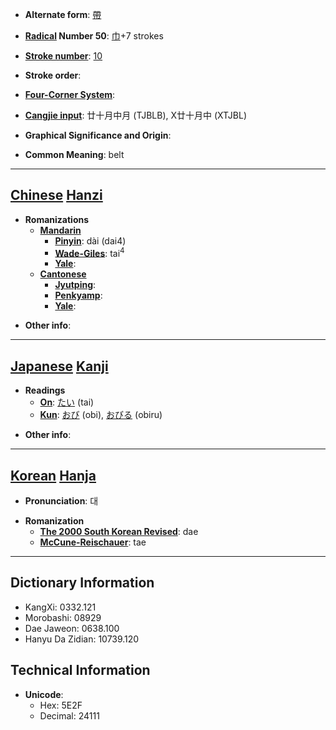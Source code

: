 * '''Alternate form''': [[帶]]

* '''[[Wiktionary:Chinese radical index| Radical]] Number 50''': [[Wiktionary:Chinese radical index 巾|巾]]+7 strokes

* '''[[Wiktionary:Chinese total strokes index|Stroke number]]''': [[Wiktionary:Chinese total strokes index 10|10]]

* '''Stroke order''': 

* '''[[Wiktionary:Chinese four corner index|Four-Corner System]]''': 

* '''[[Wiktionary:Chinese Cangjie index|Cangjie input]]''': 廿十月中月 (TJBLB), X廿十月中 (XTJBL)

* '''Graphical Significance and Origin''': 

* '''Common Meaning''': belt

----

== [[Chinese]] [[Hanzi]] ==

* '''Romanizations'''
** '''[[Mandarin]]'''
*** '''[[Pinyin]]''': dài (dai4)
*** '''[[Wade-Giles]]''': tai<sup>4</sup>
*** '''[[Yale]]''': 
** '''[[Cantonese]]'''
*** '''[[Jyutping]]''':
*** '''[[Penkyamp]]''': 
*** '''[[Yale]]''': 

* '''Other info''': 

----

== [[Japanese]] [[Kanji]] ==

* '''Readings'''
** '''[[On]]''': [[たい]] (tai)
** '''[[Kun]]''': [[おび]] (obi), [[おびる]] (obiru)

* '''Other info''':  

----

== [[Korean]] [[Hanja]] ==

* '''Pronunciation''': 대

* '''Romanization'''
** '''[[The 2000 South Korean Revised Romanization|The 2000 South Korean Revised]]''': dae
** '''[[McCune-Reischauer]]''': tae

----

== Dictionary Information ==

* KangXi: 0332.121
* Morobashi: 08929
* Dae Jaweon: 0638.100
* Hanyu Da Zidian: 10739.120

== Technical Information ==

* '''Unicode''':
** Hex: 5E2F
** Decimal: 24111